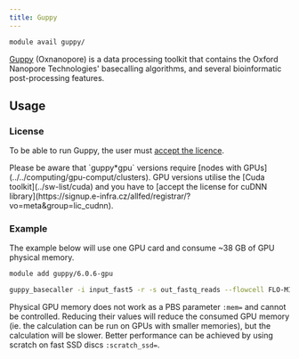 ```yaml
---
title: Guppy
---
```

```bash
module avail guppy/    
```

[Guppy](https://community.nanoporetech.com/docs/prepare/library_prep_protocols/Guppy-protocol/v/gpb_2003_v1_revax_14dec2018/guppy-software-overview) (Oxnanopore) is a data processing toolkit that contains the Oxford Nanopore Technologies' basecalling algorithms, and several bioinformatic post-processing features.

## Usage

### License

To be able to run Guppy, the user must [accept the licence](https://signup.e-infra.cz/allfed/registrar/?vo=meta&group=lic_oxnanopore). 

<Callout  type="warn" title="Warning">
Please be aware that `guppy*gpu` versions require [nodes with GPUs](../../computing/gpu-comput/clusters). GPU versions utilise the [Cuda toolkit](../sw-list/cuda) and you have to [accept the license for cuDNN library](https://signup.e-infra.cz/allfed/registrar/?vo=meta&group=lic_cudnn).
</Callout>

### Example

The example below will use one GPU card and consume ~38 GB of GPU physical memory.

```bash
module add guppy/6.0.6-gpu

guppy_basecaller -i input_fast5 -r -s out_fastq_reads --flowcell FLO-MIN106 --kit SQK-LSK109 -x auto --gpu_runners_per_device 16 --num_callers 16 --chunks_per_runner 2000 --trim_strategy none --disable_qscore_filtering
```

Physical GPU memory does not work as a PBS parameter `:mem=` and cannot be controlled. Reducing their values will reduce the consumed GPU memory (ie. the calculation can be run on GPUs with smaller memories), but the calculation will be slower. Better performance can be achieved by using scratch on fast SSD discs `:scratch_ssd=`. 



